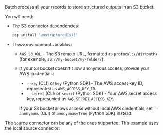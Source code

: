 Batch process all your records to store structured outputs in an S3 bucket.

You will need: 

- The S3 connector dependencies:

  ```bash CLI, Python SDK
  pip install "unstructured[s3]"
  ```

- These environment variables:

  - `AWS_S3_URL` - The S3 remote URL, formatted as `protocol://dir/path/` (for example, `s3://my-bucket/my-folder/`).
  - If your S3 bucket doesn't allow anonymous access, provide your AWS credentials:

    - `--key` (CLI) or `key` (Python SDK) - The AWS access key ID, represented as `AWS_ACCESS_KEY_ID`.
    - `--secret` (CLI) or `secret` (Python SDK) - Your AWS secret access key, represented as `AWS_SECRET_ACCESS_KEY`.

    If your S3 bucket allows access without local AWS credentials, set `--anonymous` (CLI) or `anonymous=True` (Python SDK) instead.

The source connector can be any of the ones supported. This example uses the local source connector:


<CodeGroup>

  <S3Sh />

  <S3Py />

</CodeGroup>
